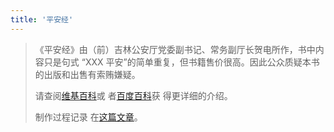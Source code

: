 ```yaml
---
title: '平安经'
---
```


> 《平安经》由（前）吉林公安厅党委副书记、常务副厅长贺电所作，书中内容只是句式
> “XXX 平安”的简单重复，但书籍售价很高。因此公众质疑本书的出版和出售有索贿嫌疑。
>
> 请查阅[维基百科](https://zh.wikipedia.org/wiki/%E5%B9%B3%E5%AE%89%E7%BB%8F)或
> 者[百度百科](https://baike.baidu.com/item/%E5%B9%B3%E5%AE%89%E7%BB%8F/52832038)获
> 得更详细的介绍。
>
> 制作过程记录
> 在[这篇文章](/article/modify-website/an-elegant-scripture-of-safety-generator.lantian)。


<PingAnJingZh />

